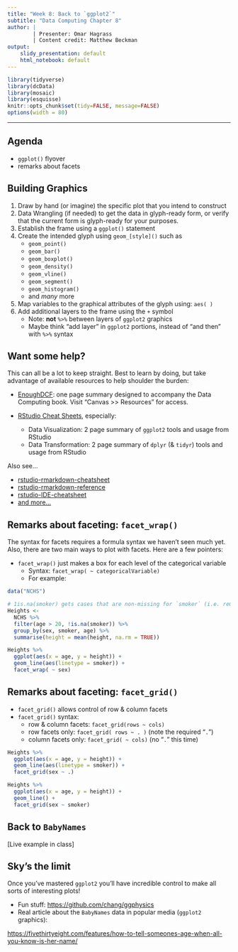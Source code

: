 ```yaml
---
title: "Week 8: Back to `ggplot2`"
subtitle: "Data Computing Chapter 8"
author: |
        | Presenter: Omar Hagrass
        | Content credit: Matthew Beckman
output: 
    slidy_presentation: default
    html_notebook: default
---
```



```r
library(tidyverse)
library(dcData)
library(mosaic)
library(esquisse)
knitr::opts_chunk$set(tidy=FALSE, message=FALSE)
options(width = 80)
```

----


## Agenda

- `ggplot()` flyover
- remarks about facets


## Building Graphics

1. Draw by hand (or imagine) the specific plot that you intend to construct
2. Data Wrangling (if needed) to get the data in glyph-ready form, or verify that the current form is glyph-ready for your purposes.
3. Establish the frame using a `ggplot()` statement
4. Create the intended glyph using `geom_[style]()` such as
    - `geom_point()`
    - `geom_bar()`
    - `geom_boxplot()`
    - `geom_density()`
    - `geom_vline()`
    - `geom_segment()`
    - `geom_histogram()`
    - and *many* more
5. Map variables to the graphical attributes of the glyph using: `aes( )`
6. Add additional layers to the frame using the `+` symbol 
    - Note: **not** `%>%` between layers of `ggplot2` graphics
    - Maybe think "add layer" in `ggplot2` portions, instead of "and then" with `%>%` syntax


## Want some help?

This can all be a lot to keep straight.  Best to learn by doing, but take advantage of available resources to help shoulder the burden:

- [EnoughDCF](http://dtkaplan.github.io/DCF-2014/CourseNotes/Guides/EnoughDCF.pdf): one page summary designed to accompany the Data Computing book.  Visit "Canvas >> Resources" for access.

- [RStudio Cheat Sheets](https://www.rstudio.com/resources/cheatsheets/), especially:
    - Data Visualization: 2 page summary of `ggplot2` tools and usage from RStudio
    - Data Transformation: 2 page summary of `dplyr` (& `tidyr`) tools and usage from RStudio

Also see...  

- [rstudio-rmarkdown-cheatsheet](https://www.rstudio.com/wp-content/uploads/2016/03/rmarkdown-cheatsheet-2.0.pdf)
- [rstudio-rmarkdown-reference](https://www.rstudio.com/wp-content/uploads/2015/03/rmarkdown-reference.pdf)
- [rstudio-IDE-cheatsheet](https://www.rstudio.com/wp-content/uploads/2016/01/rstudio-IDE-cheatsheet.pdf)
- [and more...](https://www.rstudio.com/resources/cheatsheets/)




## Remarks about faceting: `facet_wrap()`

The syntax for facets requires a formula syntax we haven't seen much yet.  Also, there are two main ways to plot with facets.  Here are a few pointers:

- `facet_wrap()` just makes a box for each level of the categorical variable
    - Syntax: `facet_wrap( ~ categoricalVariable)`
    - For example:

```r
data("NCHS")

# 1is.na(smoker) gets cases that are non-missing for `smoker` (i.e. removes NA's)
Heights <- 
  NCHS %>%
  filter(age > 20, !is.na(smoker)) %>%   
  group_by(sex, smoker, age) %>%
  summarise(height = mean(height, na.rm = TRUE))

Heights %>%
  ggplot(aes(x = age, y = height)) +   
  geom_line(aes(linetype = smoker)) +   
  facet_wrap( ~ sex)
```

## Remarks about faceting: `facet_grid()`

- `facet_grid()` allows control of row & column facets
- `facet_grid()` syntax:
    - row & column facets: `facet_grid(rows ~ cols)`
    - row facets only: `facet_grid( rows ~ . )` (note the required "`.`") 
    - column facets only: `facet_grid( ~ cols)` (no "`.`" this time)

```r
Heights %>%
  ggplot(aes(x = age, y = height)) + 
  geom_line(aes(linetype = smoker)) + 
  facet_grid(sex ~ .)
```

```r
Heights %>%
  ggplot(aes(x = age, y = height)) + 
  geom_line() + 
  facet_grid(sex ~ smoker)
```


## Back to `BabyNames`

[Live example in class]



## Sky's the limit


Once you've mastered `ggplot2` you'll have incredible control to make all sorts of interesting plots!

- Fun stuff: <https://github.com/chang/ggphysics>
- Real article about the `BabyNames` data in popular media (`ggplot2` graphics):

<https://fivethirtyeight.com/features/how-to-tell-someones-age-when-all-you-know-is-her-name/>







